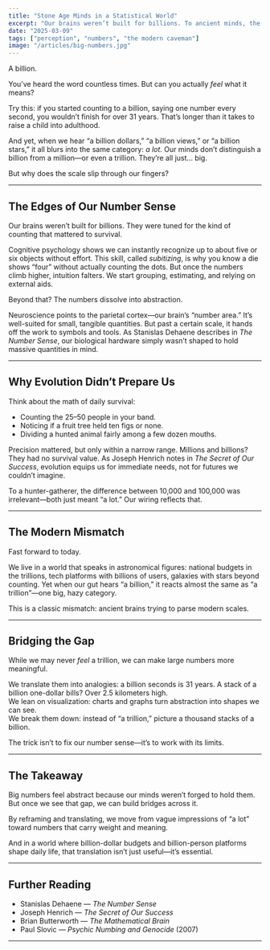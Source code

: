 ```yaml
---
title: "Stone Age Minds in a Statistical World"
excerpt: "Our brains weren’t built for billions. To ancient minds, the difference between a million and a trillion collapses into the same blur: ‘a lot.’ Understanding this gap—and learning to translate scale—helps us navigate a world that runs on numbers our ancestors never needed."
date: "2025-03-09"
tags: ["perception", "numbers", "the modern caveman"]
image: "/articles/big-numbers.jpg"
---
```

A billion.  

You’ve heard the word countless times. But can you actually *feel* what it means?  

Try this: if you started counting to a billion, saying one number every second, you wouldn’t finish for over 31 years. That’s longer than it takes to raise a child into adulthood.  

And yet, when we hear “a billion dollars,” “a billion views,” or “a billion stars,” it all blurs into the same category: *a lot.* Our minds don’t distinguish a billion from a million—or even a trillion. They’re all just… big.  

But why does the scale slip through our fingers?  

---

## The Edges of Our Number Sense  

Our brains weren’t built for billions. They were tuned for the kind of counting that mattered to survival.  

Cognitive psychology shows we can instantly recognize up to about five or six objects without effort. This skill, called *subitizing*, is why you know a die shows “four” without actually counting the dots. But once the numbers climb higher, intuition falters. We start grouping, estimating, and relying on external aids.  

Beyond that? The numbers dissolve into abstraction.  

Neuroscience points to the parietal cortex—our brain’s “number area.” It’s well-suited for small, tangible quantities. But past a certain scale, it hands off the work to symbols and tools. As Stanislas Dehaene describes in *The Number Sense*, our biological hardware simply wasn’t shaped to hold massive quantities in mind.  

---

## Why Evolution Didn’t Prepare Us  

Think about the math of daily survival:  

- Counting the 25–50 people in your band.  
- Noticing if a fruit tree held ten figs or none.  
- Dividing a hunted animal fairly among a few dozen mouths.  

Precision mattered, but only within a narrow range. Millions and billions? They had no survival value. As Joseph Henrich notes in *The Secret of Our Success*, evolution equips us for immediate needs, not for futures we couldn’t imagine.  

To a hunter-gatherer, the difference between 10,000 and 100,000 was irrelevant—both just meant “a lot.” Our wiring reflects that.  

---

## The Modern Mismatch  

Fast forward to today.  

We live in a world that speaks in astronomical figures: national budgets in the trillions, tech platforms with billions of users, galaxies with stars beyond counting. Yet when our gut hears “a billion,” it reacts almost the same as “a trillion”—one big, hazy category.  

This is a classic mismatch: ancient brains trying to parse modern scales.  

---

## Bridging the Gap  

While we may never *feel* a trillion, we can make large numbers more meaningful.  

We translate them into analogies: a billion seconds is 31 years. A stack of a billion one-dollar bills? Over 2.5 kilometers high.  
We lean on visualization: charts and graphs turn abstraction into shapes we can see.  
We break them down: instead of “a trillion,” picture a thousand stacks of a billion.  

The trick isn’t to fix our number sense—it’s to work with its limits.  

---

## The Takeaway  

Big numbers feel abstract because our minds weren’t forged to hold them. But once we see that gap, we can build bridges across it.  

By reframing and translating, we move from vague impressions of “a lot” toward numbers that carry weight and meaning.  

And in a world where billion-dollar budgets and billion-person platforms shape daily life, that translation isn’t just useful—it’s essential.  

---

## Further Reading  

- Stanislas Dehaene — *The Number Sense*  
- Joseph Henrich — *The Secret of Our Success*  
- Brian Butterworth — *The Mathematical Brain*  
- Paul Slovic — *Psychic Numbing and Genocide* (2007)  

---
